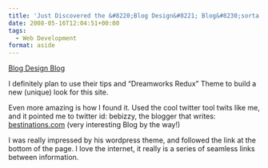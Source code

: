 ```yaml
---
title: 'Just Discovered the &#8220;Blog Design&#8221; Blog&#8230;sorta like a meta-blog'
date: 2008-05-16T12:04:51+00:00
tags:
  - Web Development
format: aside
---
```

[Blog Design Blog](http://www.blogdesignblog.com/)

I definitely plan to use their tips and &#8220;Dreamworks Redux&#8221; Theme to build a new (unique) look for this site.

Even more amazing is how I found it. Used the cool twitter tool twits like me, and it pointed me to twitter id: bebizzy, the blogger that writes: [bestinations.com](https://web.archive.org/web/20190615145709/http://bestinations.com/) (very interesting Blog by the way!)

I was really impressed by his wordpress theme, and followed the link at the bottom of the page. I love the internet, it really is a series of seamless links between information.
